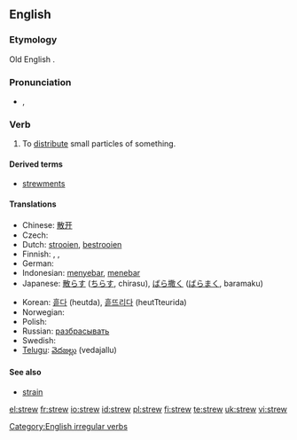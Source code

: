 ==English==

===Etymology===
Old English {{term|strewian}}.

===Pronunciation===
* {{IPA|/struː/}}, {{SAMPA|/stru:/}}
*: {{rhymes|uː}}

===Verb===
{{en-verb|strews|strewing|strewed|'''[[strewn]]''' ''or'' '''[[strewed]]'''}}

# To [[distribute]] small particles of something.

====Derived terms====
* [[strewments]]

====Translations====
{{trans-top|to distribute small particles}}
* Chinese: [[散开]]
* Czech: {{t-|cs|sypat}}
* Dutch: [[strooien]], [[bestrooien]]
* Finnish: {{t-|fi|sirotella}}, {{t+|fi|levittää}}, {{t+|fi|hajottaa}}
* German: {{t+|de|streuen}}
* Indonesian: [[sebar|menyebar]], [[tebar|menebar]]
* Japanese: [[散らす]] ([[ちらす]], chirasu), [[ばら撒く]] ([[ばらまく]], baramaku)
{{trans-mid}}
* Korean: [[흩다]] (heutda), [[흩뜨리다]] (heutTteurida)
* Norwegian: {{t-|no|strø}}
* Polish: {{t+|pl|rozrzucić}}
* Russian: [[разбрасывать]]
* Swedish: {{t-|sv|strö}}
* [[Telugu]]: [[వెదజల్లు]] (vedajallu)
{{trans-bottom}}

====See also====
*[[strain]]

[[Category:English irregular verbs]]

[[el:strew]]
[[fr:strew]]
[[io:strew]]
[[id:strew]]
[[pl:strew]]
[[fi:strew]]
[[te:strew]]
[[uk:strew]]
[[vi:strew]]